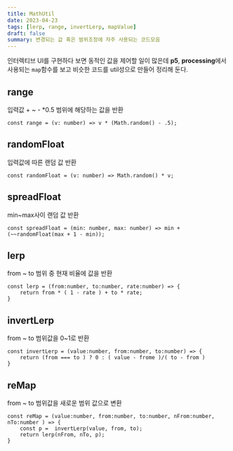```yaml
---
title: MathUtil
date: 2023-04-23
tags: [lerp, range, invertLerp, mapValue]
draft: false
summary: 변경되는 값 혹은 범위조정에 자주 사용되는 코드모음
---
```


인터렉티브 UI를 구현하다 보면 동적인 값을 제어할 일이 많은데 **p5**, **processing**에서 사용되는 <code>map</code>함수를 보고 비슷한 코드를 util성으로 만들어 정리해 둔다.

## range

입력값 + ~ - \*0.5 범위에 해당하는 값을 반환

```typescript:range
const range = (v: number) => v * (Math.random() - .5);
```

## randomFloat

입력값에 따른 랜덤 값 반환

```typescript:randomFloat
const randomFloat = (v: number) => Math.random() * v;
```

## spreadFloat

min~max사이 랜덤 값 반환

```typescript:spreadFloat
const spreadFloat = (min: number, max: number) => min + (~~randomFloat(max + 1 - min));
```

## lerp

from ~ to 범위 중 현재 비율에 값을 반환

```typescript:lerp
const lerp = (from:number, to:number, rate:number) => {
    return from * ( 1 - rate ) + to * rate;
}
```

## invertLerp

from ~ to 범위값을 0~1로 반환

```typescript:invertLerp
const invertLerp = (value:number, from:number, to:number) => {
    return (from === to ) ? 0 : ( value - frome )/( to - from )
}
```

## reMap

from ~ to 범위값을 새로운 범위 값으로 변환

```typescript:reMap
const reMap = (value:number, from:number, to:number, nFrom:number, nTo:number ) => {
    const p =  invertLerp(value, from, to);
    return lerp(nFrom, nTo, p);
}
```
